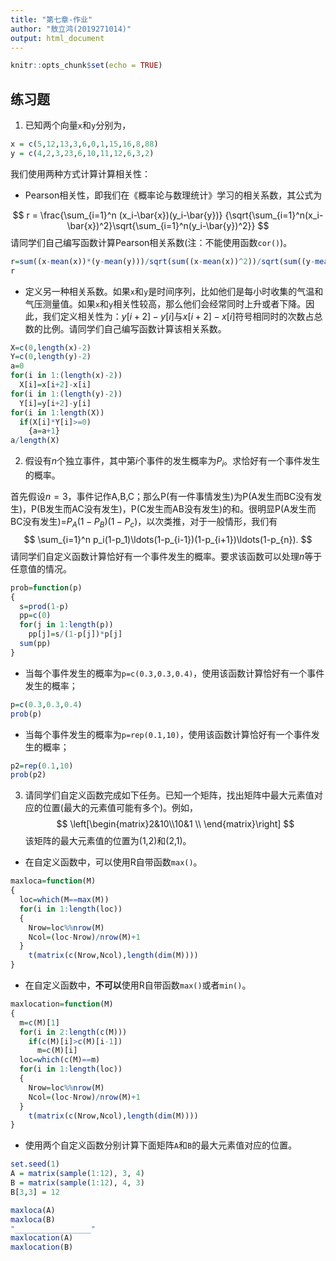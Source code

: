 ---
title: "第七章-作业"
author: "敖立鸿(2019271014)"
output: html_document
---

```{r setup, include=FALSE}
knitr::opts_chunk$set(echo = TRUE)
```

## 练习题

1. 已知两个向量`x`和`y`分别为，
```{r}
x = c(5,12,13,3,6,0,1,15,16,8,88)
y = c(4,2,3,23,6,10,11,12,6,3,2)
```
我们使用两种方式计算计算相关性：


- Pearson相关性，即我们在《概率论与数理统计》学习的相关系数，其公式为

$$
    r = \frac{\sum_{i=1}^n (x_i-\bar{x})(y_i-\bar{y})}
    {\sqrt{\sum_{i=1}^n(x_i-\bar{x})^2}\sqrt{\sum_{i=1}^n(y_i-\bar{y})^2}}
$$
    请同学们自己编写函数计算Pearson相关系数(注：不能使用函数`cor()`)。
```{r}
r=sum((x-mean(x))*(y-mean(y)))/sqrt(sum((x-mean(x))^2))/sqrt(sum((y-mean(y))^2))
r
```
- 定义另一种相关系数。如果`x`和`y`是时间序列，比如他们是每小时收集的气温和气压测量值。如果`x`和`y`相关性较高，那么他们会经常同时上升或者下降。因此，我们定义相关性为：$y[i+2]-y[i]$与$x[i+2]-x[i]$符号相同时的次数占总数的比例。请同学们自己编写函数计算该相关系数。
```{r}
X=c(0,length(x)-2)
Y=c(0,length(y)-2)
a=0
for(i in 1:(length(x)-2))
  X[i]=x[i+2]-x[i]
for(i in 1:(length(y)-2))
  Y[i]=y[i+2]-y[i]
for(i in 1:length(X))
  if(X[i]*Y[i]>=0)
    {a=a+1}
a/length(X)
```

2. 假设有$n$个独立事件，其中第$i$个事件的发生概率为$P_i$。求恰好有一个事件发生的概率。

首先假设$n=3$，事件记作A,B,C；那么P(有一件事情发生)为P(A发生而BC没有发生)，P(B发生而AC没有发生)，P(C发生而AB没有发生)的和。很明显P(A发生而BC没有发生)=$P_A(1-P_B)(1-P_c)$，以次类推，对于一般情形，我们有
$$
\sum_{i=1}^n p_i(1-p_1)\ldots(1-p_{i-1})(1-p_{i+1})\ldots(1-p_{n}).
$$
请同学们自定义函数计算恰好有一个事件发生的概率。要求该函数可以处理$n$等于任意值的情况。

```{r}
prob=function(p)
{
  s=prod(1-p)
  pp=c(0)
  for(j in 1:length(p))
    pp[j]=s/(1-p[j])*p[j]
  sum(pp)
}
```


- 当每个事件发生的概率为`p=c(0.3,0.3,0.4)`，使用该函数计算恰好有一个事件发生的概率；
```{r}
p=c(0.3,0.3,0.4)
prob(p)
```

- 当每个事件发生的概率为`p=rep(0.1,10)`，使用该函数计算恰好有一个事件发生的概率；
```{r}
p2=rep(0.1,10)
prob(p2)
```


3. 请同学们自定义函数完成如下任务。已知一个矩阵，找出矩阵中最大元素值对应的位置(最大的元素值可能有多个)。例如，
$$
\left[\begin{matrix}2&10\\10&1 \\ \end{matrix}\right]
$$
该矩阵的最大元素值的位置为(1,2)和(2,1)。

- 在自定义函数中，可以使用R自带函数`max()`。
```{r}
maxloca=function(M)
{
  loc=which(M==max(M))
  for(i in 1:length(loc))
  {
    Nrow=loc%%nrow(M)
    Ncol=(loc-Nrow)/nrow(M)+1
  }
    t(matrix(c(Nrow,Ncol),length(dim(M))))
}
```
    
- 在自定义函数中，**不可以**使用R自带函数`max()`或者`min()`。
```{r}
maxlocation=function(M)
{
  m=c(M)[1]
  for(i in 2:length(c(M)))
    if(c(M)[i]>c(M)[i-1])
      m=c(M)[i]
  loc=which(c(M)==m)
  for(i in 1:length(loc))
  {
    Nrow=loc%%nrow(M)
    Ncol=(loc-Nrow)/nrow(M)+1
  }
    t(matrix(c(Nrow,Ncol),length(dim(M))))
}
```
- 使用两个自定义函数分别计算下面矩阵`A`和`B`的最大元素值对应的位置。
```{r}
set.seed(1)  
A = matrix(sample(1:12), 3, 4)
B = matrix(sample(1:12), 4, 3)
B[3,3] = 12
```
    
```{r}
maxloca(A)
maxloca(B)
"_________________"
maxlocation(A)
maxlocation(B)
```
  


